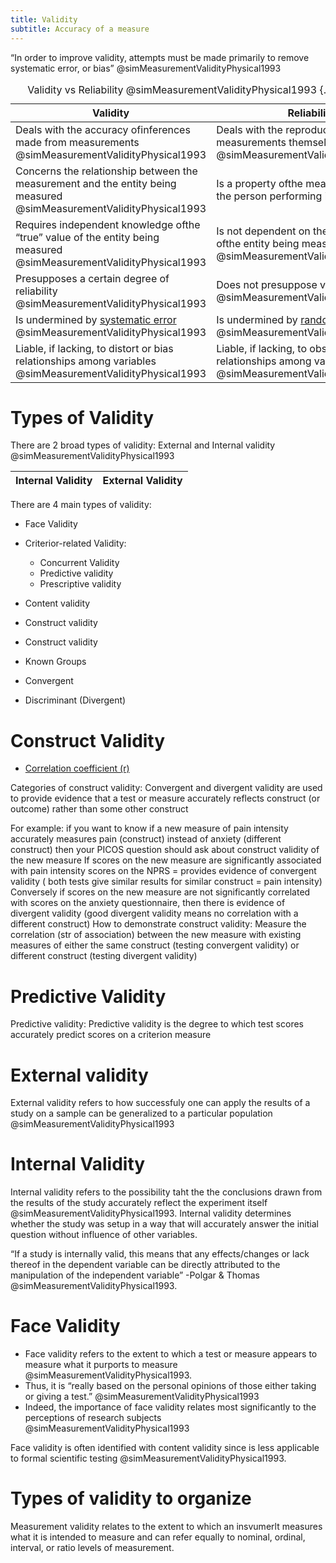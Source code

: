 ```yaml
---
title: Validity
subtitle: Accuracy of a measure
---
```


"In order to improve validity, attempts must be made primarily to remove systematic error, or bias" @simMeasurementValidityPhysical1993

| Validity | Reliability |
|-|-|
| Deals with the accuracy ofinferences made from measurements @simMeasurementValidityPhysical1993 | Deals with the reproducibility of measurements themselves @simMeasurementValidityPhysical1993 |
|Concerns the relationship between the measurement and the entity being measured @simMeasurementValidityPhysical1993 | Is a property ofthe measurement (and the person performing it) |
| Requires independent knowledge ofthe "true" value of the entity being measured @simMeasurementValidityPhysical1993 | Is not dependent on the "true" value ofthe entity being measured @simMeasurementValidityPhysical1993 |
| Presupposes a certain degree of reliability @simMeasurementValidityPhysical1993 | Does not presuppose validity @simMeasurementValidityPhysical1993 |
| Is undermined by [systematic error]({{< var ref-error.systematic >}}) @simMeasurementValidityPhysical1993 | Is undermined by [random error]({{< var ref-error.random >}}) @simMeasurementValidityPhysical1993 |
| Liable, if lacking, to distort or bias relationships among variables @simMeasurementValidityPhysical1993 | Liable, if lacking, to obscure relationships among variables @simMeasurementValidityPhysical1993 |
: Validity vs Reliability @simMeasurementValidityPhysical1993 {.striped .hover}


# Types of Validity

There are 2 broad types of validity: External and Internal validity @simMeasurementValidityPhysical1993

| Internal Validity | External Validity |
|-|-|

There are 4 main types of validity: 

- Face Validity
- Criterior-related Validity: 
    - Concurrent Validity
    - Predictive validity
    - Prescriptive validity
- Content validity
- Construct validity


- Construct validity
- Known Groups
- Convergent
- Discriminant (Divergent)




# Construct Validity

- [Correlation coefficient (r)]({{< var ref-correlation-coefficient.path >}})

Categories of construct validity: Convergent and divergent validity are used to provide evidence that a test or measure accurately reflects construct (or outcome) rather than some other construct


For example: 
if you want to know if a new measure of pain intensity accurately measures pain (construct) instead of anxiety (different construct) then your PICOS question should ask about construct validity of the new measure
If scores on the new measure are significantly associated with pain intensity scores on the NPRS = provides evidence of convergent validity ( both tests give similar results for similar construct = pain intensity)
Conversely if scores on the new measure are not significantly correlated with scores on the anxiety questionnaire, then there is evidence of divergent validity (good divergent validity means no correlation with a different construct)
How to demonstrate construct validity:
Measure the correlation (str of association) between the new measure with existing measures of either the same construct (testing convergent validity) or different construct (testing divergent validity) 

# Predictive Validity

Predictive validity: Predictive validity is the degree to which test scores accurately predict scores on a criterion measure

# External validity

External validity refers to how successfuly one can apply the results of a study on a sample can be generalized to a particular population @simMeasurementValidityPhysical1993

# Internal Validity

Internal validity refers to the possibility taht the the conclusions drawn from the results of the study accurately reflect the experiment itself @simMeasurementValidityPhysical1993.
Internal validity determines whether the study was setup in a way that will accurately answer the initial question without influence of other variables.

:::{.callout title="What is a study with internal validity?"}
"If a study is internally valid, this means that any effects/changes or lack thereof in the dependent variable can be directly attributed to the manipulation of the independent variable" -Polgar & Thomas @simMeasurementValidityPhysical1993.
:::

# Face Validity

- Face validity refers to the extent to which a test or measure appears to measure what it purports to measure @simMeasurementValidityPhysical1993.
- Thus, it is "really based on the personal opinions of those either taking or giving a test." @simMeasurementValidityPhysical1993
- Indeed, the importance of face validity relates most significantly to the perceptions of research subjects @simMeasurementValidityPhysical1993

:::{.callout-note}
Face validity is often identified with content validity since is less applicable to formal scientific testing @simMeasurementValidityPhysical1993.
:::



# Types of validity to organize

Measurement validity relates to the extent to which an insvumerlt measures what it is intended to measure and can refer equally to nominal, ordinal, interval, or ratio levels of measurement.